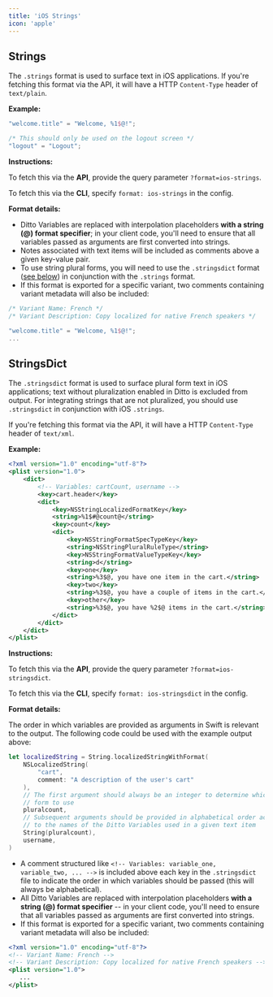 ```yaml
---
title: 'iOS Strings'
icon: 'apple'
---
```


## Strings
The `.strings` format is used to surface text in iOS applications. If you're fetching this format via the API, it will have a HTTP `Content-Type` header of `text/plain`.

**Example:** 

```swift
"welcome.title" = "Welcome, %1$@!";

/* This should only be used on the logout screen */
"logout" = "Logout";
```
**Instructions:** 

To fetch this via the **API**, provide the query parameter `?format=ios-strings`.

To fetch this via the **CLI**, specify `format: ios-strings` in the config.

**Format details:**

* Ditto Variables are replaced with interpolation placeholders **with a string (@) format specifier**; 
in your client code, you'll need to ensure that all variables passed as arguments are first converted into strings.
* Notes associated with text items will be included as comments above a given key-value pair.
* To use string plural forms, you will need to use the `.stringsdict` format ([see below](http://localhost:1234/string-formats/ios#stringsdict)) in conjunction with the `.strings` format.
* If this format is exported for a specific variant, two comments containing variant metadata will also be included:
```swift
/* Variant Name: French */
/* Variant Description: Copy localized for native French speakers */

"welcome.title" = "Welcome, %1$@!";
...
```

## StringsDict
The `.stringsdict` format is used to surface plural form text in iOS applications; text without pluralization enabled in Ditto is excluded from output. 
For integrating strings that are not pluralized, you should use `.stringsdict` in conjunction with iOS `.strings`. 

If you're fetching this format via the API, it will have a HTTP `Content-Type` header of `text/xml`.

**Example:** 

```xml
<?xml version="1.0" encoding="utf-8"?>
<plist version="1.0">
    <dict>
        <!-- Variables: cartCount, username -->
        <key>cart.header</key>
        <dict>
            <key>NSStringLocalizedFormatKey</key>
            <string>%1$#@count@</string>
            <key>count</key>
            <dict>
                <key>NSStringFormatSpecTypeKey</key>
                <string>NSStringPluralRuleType</string>
                <key>NSStringFormatValueTypeKey</key>
                <string>d</string>
                <key>one</key>
                <string>%3$@, you have one item in the cart.</string>
                <key>two</key>
                <string>%3$@, you have a couple of items in the cart.</string>
                <key>other</key>
                <string>%3$@, you have %2$@ items in the cart.</string>
            </dict>
        </dict>
    </dict>
</plist>
```
**Instructions:**

To fetch this via the **API**, provide the query parameter `?format=ios-stringsdict`.

To fetch this via the **CLI**, specify `format: ios-stringsdict` in the config.

**Format details:**

The order in which variables are provided as arguments in Swift is relevant to the output. The following code could be used with the example output above:
```swift
let localizedString = String.localizedStringWithFormat(
    NSLocalizedString(
        "cart", 
        comment: "A description of the user's cart"
    ),
    // The first argument should always be an integer to determine which plural
    // form to use
    pluralcount, 
    // Subsequent arguments should be provided in alphabetical order according
    // to the names of the Ditto Variables used in a given text item
    String(pluralcount),
    username,
)
```
* A comment structured like `<!-- Variables: variable_one, variable_two, ... -->` is included above each key in the `.stringsdict` file to indicate the order in which variables should be passed (this will always be alphabetical).
* All Ditto Variables are replaced with interpolation placeholders **with a string (@) format specifier** -- in your client code, you'll need to ensure that all variables passed as arguments are first converted into strings.
* If this format is exported for a specific variant, two comments containing variant metadata will also be included:
```xml
<?xml version="1.0" encoding="utf-8"?>
<!-- Variant Name: French -->
<!-- Variant Description: Copy localized for native French speakers -->
<plist version="1.0">
   ...
</plist>
```


